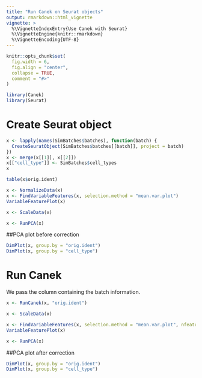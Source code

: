 ```yaml
---
title: "Run Canek on Seurat objects"
output: rmarkdown::html_vignette
vignette: >
  %\VignetteIndexEntry{Use Canek with Seurat}
  %\VignetteEngine{knitr::rmarkdown}
  %\VignetteEncoding{UTF-8}
---
```


```r
knitr::opts_chunk$set(
  fig.width = 6,
  fig.align = "center",
  collapse = TRUE,
  comment = "#>"
)
```

```r
library(Canek)
library(Seurat)
```

# Create Seurat object

```r
x <- lapply(names(SimBatches$batches), function(batch) {
  CreateSeuratObject(SimBatches$batches[[batch]], project = batch) 
})
x <- merge(x[[1]], x[[2]])
x[["cell_type"]] <- SimBatches$cell_types
x
```


```r
table(x$orig.ident)
```



```r
x <- NormalizeData(x)
x <- FindVariableFeatures(x, selection.method = "mean.var.plot")
VariableFeaturePlot(x)
```

```r
x <- ScaleData(x)
```

```r
x <- RunPCA(x)
```

##PCA plot before correction
```r
DimPlot(x, group.by = "orig.ident")
DimPlot(x, group.by = "cell_type")
```
# Run Canek

We pass the column containing the batch information.

```r
x <- RunCanek(x, "orig.ident")
```


```r
x <- ScaleData(x)
```

```r
x <- FindVariableFeatures(x, selection.method = "mean.var.plot", nfeatures = 500)
VariableFeaturePlot(x)
```


```r
x <- RunPCA(x)
```

##PCA plot after correction
```r
DimPlot(x, group.by = "orig.ident")
DimPlot(x, group.by = "cell_type")
```

